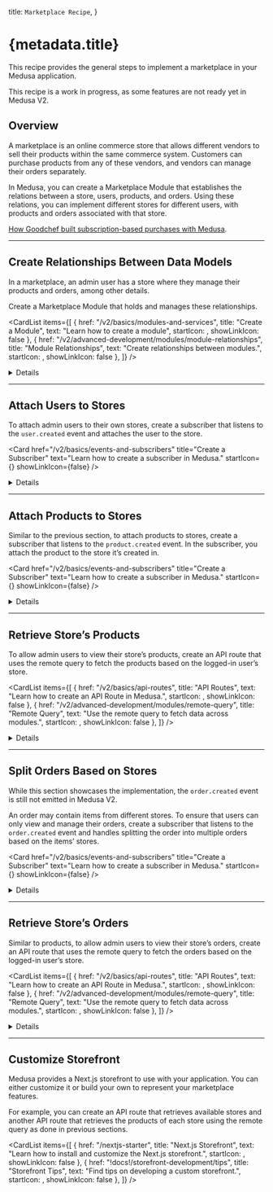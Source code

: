 
  title: `Marketplace Recipe`,
}

# {metadata.title}

This recipe provides the general steps to implement a marketplace in your Medusa application.

<Note type="soon" title="In Development">

This recipe is a work in progress, as some features are not ready yet in Medusa V2.

</Note>

## Overview

A marketplace is an online commerce store that allows different vendors to sell their products within the same commerce system. Customers can purchase products from any of these vendors, and vendors can manage their orders separately.

In Medusa, you can create a Marketplace Module that establishes the relations between a store, users, products, and orders. Using these relations, you can implement different stores for different users, with products and orders associated with that store.

<Note title="Related use-case">

[How Goodchef built subscription-based purchases with Medusa](https://medusajs.com/blog/foraged/).

</Note>

---

## Create Relationships Between Data Models

In a marketplace, an admin user has a store where they manage their products and orders, among other details.

Create a Marketplace Module that holds and manages these relationships.

<CardList items={[
  {
    href: "/v2/basics/modules-and-services",
    title: "Create a Module",
    text: "Learn how to create a module",
    startIcon: <AcademicCapSolid />,
    showLinkIcon: false
  },
  {
    href: "/v2/advanced-development/modules/module-relationships",
    title: "Module Relationships",
    text: "Create relationships between modules.",
    startIcon: <AcademicCapSolid />,
    showLinkIcon: false
  },
]} />

<Details summaryContent="Example">

  In this section, you’ll create a Marketplace Module with the necessary relationships and functionalities in the main service.
  
  Start by creating the directory `src/modules/marketplace`.
  
  Then, create the file `src/modules/marketplace/models/store-user.ts` with the following content:
  
  ```ts title="src/modules/marketplace/models/store-user.ts"
  import { BaseEntity } from "@medusajs/utils";
  import { Entity, PrimaryKey, Property } from "@mikro-orm/core"
  
  @Entity()
  class StoreUser extends BaseEntity {
    @PrimaryKey()
    id!: string
  
    @Property({ columnType: "text" })
    store_id: string
  
    @Property({ columnType: "text" })
    user_id: string
  }
  
  export default StoreUser
  ```
  
  This creates a `StoreUser` data model with the `store_id` and `user_id` fields. These fields will be used later to establish relationships to the Store and User modules.
  
  Next, create the file `src/modules/marketplace/models/store-product.ts` with the following content:
  
  ```ts title="src/modules/marketplace/models/store-product.ts"
  import { BaseEntity } from "@medusajs/utils";
  import { Entity, PrimaryKey, Property } from "@mikro-orm/core"
  
  @Entity()
  class StoreProduct extends BaseEntity {
    @PrimaryKey()
    id!: string
  
    @Property({ columnType: "text" })
    store_id: string
  
    @Property({ columnType: "text" })
    product_id: string
  }
  
  export default StoreProduct
  ```
  
  This creates a `StoreProduct` data model with the `store_id` and `product_id` fields. These fields will be used later to establish relationships to the Store and Product modules.
  
  Finally, create the file `src/modules/marketplace/models/store-order.ts` with the following content:
  
  ```ts title="src/modules/marketplace/models/store-order.ts"
  import { BaseEntity } from "@medusajs/utils";
  import { Entity, PrimaryKey, Property } from "@mikro-orm/core"
  
  @Entity()
  class StoreOrder extends BaseEntity {
    @PrimaryKey()
    id!: string
  
    @Property({ columnType: "text" })
    store_id: string
  
    @Property({ columnType: "text" })
    order_id: string
  
    @Property({ columnType: "text" })
    parent_order_id?: string
  }
  
  export default StoreOrder
  ```
  
  This creates a `StoreOrder` data model with the `store_id`, `order_id`, and `parent_order_id` fields. The `store_id` and `order_id` fields will be used to establish relationships to the Store and Order modules. You’ll learn about the use of `parent_order_id` in a later section.
  
  <Note title="Tip">

  You can add relationships to data models of other modules in a similar manner.
  
  </Note>
  
  To reflect these changes on the database, create the migration `src/modules/marketplace/migrations/Migration20240514143248.ts` with the following content:
  
  ```ts title="src/modules/marketplace/migrations/Migration20240514143248.ts"
  import { Migration } from '@mikro-orm/migrations';
  
  export class Migration20240514143248 extends Migration {
  
    async up(): Promise<void> {
      this.addSql('create table if not exists "store_order" ("id" varchar(255) not null, "store_id" text not null, "order_id" text not null, "parent_order_id" text not null, constraint "store_order_pkey" primary key ("id"));');
  
      this.addSql('create table if not exists "store_product" ("id" varchar(255) not null, "store_id" text not null, "product_id" text not null, constraint "store_product_pkey" primary key ("id"));');
  
      this.addSql('create table if not exists "store_user" ("id" varchar(255) not null, "store_id" text not null, "user_id" text not null, constraint "store_user_pkey" primary key ("id"));');
    }
  
    async down(): Promise<void> {
      this.addSql('drop table if exists "store_order" cascade;');
  
      this.addSql('drop table if exists "store_product" cascade;');
  
      this.addSql('drop table if exists "store_user" cascade;');
    }
  
  }
  
  ```
  
  You’ll run the migration after registering the module in the Medusa configurations.
  
  Next, you’ll create types that you’ll use throughout your customizations.
  
  Create the file `src/types/marketplace/index.ts` with the following content:
  
  ```ts title="src/types/marketplace/index.ts"
  import { 
    StoreDTO, 
    UserDTO,
    ProductDTO,
    OrderDTO
  } from "@medusajs/types"
  
  export type StoreUserDTO = {
    id: string
    store_id: string
    user_id: string
    store?: StoreDTO
    user?: UserDTO
  }
  
  export type StoreProductDTO = {
    id: string
    store_id: string
    product_id: string
    store?: StoreDTO
    product?: ProductDTO
  }
  
  export type StoreOrderDTO = {
    id: string
    store_id: string
    order_id: string
    parent_order_id?: string
    store?: StoreDTO
    order?: OrderDTO
  }
  
  export type CreateStoreUserDTO = {
    store_id: string
    user_id: string
  }
  
  export type CreateStoreProductDTO = {
    store_id: string
    product_id: string
  }
  
  export type CreateStoreOrderDTO = {
    store_id: string
    order_id: string
    parent_order_id?: string
  }

  ```
  
  Then, create the module’s main service at `src/modules/marketplace/service.ts` with the following content:

  ["48", "abstractModuleServiceFactory", "Extends the service factory to generate basic data management features."],
  ["102", "relationships", "Defines relationships to the Store, User, Product, and Order modules."],
  ["131", "create", "Method to create a `StoreUser`."],
  ["141", "createStoreProduct", "Method to create a `StoreProduct`."],
  ["150", "createStoreOrder", "Method to create a `StoreOrder`."]
]
  
  ```ts title="src/modules/marketplace/service.ts" highlights={mainServiceHighlights}
  import { ModulesSdkUtils, Modules } from "@medusajs/utils"
  import StoreUser from "./models/store-user";
  import StoreProduct from "./models/store-product";
  import StoreOrder from "./models/store-order";
  import { 
    CreateStoreOrderDTO, 
    CreateStoreProductDTO, 
    CreateStoreUserDTO, 
    StoreOrderDTO, 
    StoreProductDTO, 
    StoreUserDTO
  } from "../../types/marketplace";
  import { 
    ModuleJoinerConfig, 
    ModulesSdkTypes
  } from "@medusajs/types";
  
  type InjectedDependencies = {
    storeUserService: ModulesSdkTypes.InternalModuleService<
      any
    >
    storeProductService: ModulesSdkTypes.InternalModuleService<
      any
    >
    storeOrderService: ModulesSdkTypes.InternalModuleService<
      any
    >
  }
  
  type AllModelsDTO = {
    StoreUser: {
      dto: StoreUserDTO
    },
    StoreProduct: {
      dto: StoreProductDTO
    },
    StoreOrder: {
      dto: StoreOrderDTO
    }
  }
  
  const generateMethodsFor = [
    StoreProduct,
    StoreOrder
  ]
  
  class MarketplaceModuleService extends ModulesSdkUtils
    .abstractModuleServiceFactory<
      InjectedDependencies,
      StoreUserDTO,
      AllModelsDTO
    >(
      StoreUser, generateMethodsFor
    ) {
      storeUserService_: ModulesSdkTypes.InternalModuleService<
        StoreUser
      >
      storeProductService_: ModulesSdkTypes.InternalModuleService<
        StoreProduct
      >
      storeOrderService_: ModulesSdkTypes.InternalModuleService<
        StoreOrder
      >
  
      constructor({ 
        storeUserService, 
        storeProductService, 
        storeOrderService
      }: InjectedDependencies) {
        // @ts-ignore
        super(...arguments)
        this.storeUserService_ = storeUserService
        this.storeProductService_ = storeProductService
        this.storeOrderService_ = storeOrderService
      }
  
      __joinerConfig(): ModuleJoinerConfig {
        return {
          serviceName: "marketplaceModuleService",
          alias: [
            {
              name: ["store_user"],
              args: {
                entity: StoreUser.name
              }
            },
            {
              name: ["store_product"],
              args: {
                entity: StoreProduct.name,
                methodSuffix: "StoreProducts"
              }
            },
            {
              name: ["store_order"],
              args: {
                entity: StoreOrder.name,
                methodSuffix: "StoreOrders"
              }
            }
          ],
          relationships: [
            {
              serviceName: Modules.STORE,
              alias: "store",
              primaryKey: "id",
              foreignKey: "store_id"
            },
            {
              serviceName: Modules.USER,
              alias: "user",
              primaryKey: "id",
              foreignKey: "user_id"
            },
            {
              serviceName: Modules.PRODUCT,
              alias: "product",
              primaryKey: "id",
              foreignKey: "product_id"
            },
            {
              serviceName: Modules.ORDER,
              alias: "order",
              primaryKey: "id",
              foreignKey: "order_id"
            }
          ]
        }
      }
  
      async create(
        data: CreateStoreUserDTO
      ): Promise<StoreUserDTO> {
        const storeUser = await this.storeUserService_.create(
          data
        )
  
        return storeUser
      }
  
      async createStoreProduct(
        data: CreateStoreProductDTO
      ): Promise<StoreProductDTO> {
        const storeProduct = await this.storeProductService_
          .create(data)
  
        return storeProduct
      }
  
      async createStoreOrder(
        data: CreateStoreOrderDTO
      ): Promise<StoreOrderDTO> {
        const storeOrder = await this.storeOrderService_
          .create(data)
  
        return storeOrder
      }
    }
  
  export default MarketplaceModuleService
  ```
  
  The module’s main service:
  
  - Extends the service factory to generate basic data management features.
  - Defines relationships to the Store, User, Product, and Order modules.
  - Defines `create` methods for the `StoreUser`, `StoreProduct`, and `StoreOrder` data models.
  
  Finally, create the module definition at `src/modules/marketplace/index.ts` with the following content:
  
  ```ts title="src/modules/marketplace/index.ts"
  import MarketplaceModuleService from "./service";
  
  export default {
    service: MarketplaceModuleService,
  } 
  ```
  
  To use the module, add it to the `modules` object in `medusa-config.js`:
  
  ```js title="medusa-config.js"
  const modules = {
    marketplaceModuleService: {
      resolve: "./dist/modules/marketplace",
      definition: {
        isQueryable: true
      }
    },
    // ...
  }
  ```
  
  Then, run the migrations of the module:
  
  ```bash npm2yarn
  npm run build
  npx medusa migrations run
  ```

</Details>
    

---

## Attach Users to Stores

To attach admin users to their own stores, create a subscriber that listens to the `user.created` event and attaches the user to the store.

<Card
  href="/v2/basics/events-and-subscribers"
  title="Create a Subscriber"
  text="Learn how to create a subscriber in Medusa."
  startIcon={<AcademicCapSolid />}
  showLinkIcon={false}
/>

<Details summaryContent="Example">

  Create the file `src/subscribers/user-created.ts` with the following content:
  
  ["10", "", "The event data payload with the created user's ID."],
  ["24", "", "Retrieve the created user."],
  ["26", "", "Create a store for that user using the Store Module."],
  ["30", "", "Create a relationship between the user and the store by creating a `StoreUser` record."]
]
  
  ```ts title="src/subscribers/user-created.ts" highlights={userSubscriberHighlights}
  import { SubscriberArgs, type SubscriberConfig } from "@medusajs/medusa"
  import { ModuleRegistrationName } from "@medusajs/modules-sdk"
  import { 
    IUserModuleService,
    IStoreModuleService
  } from "@medusajs/types"
  import MarketplaceModuleService from "../modules/marketplace/service"
  
  export default async function userCreatedHandler({
    data,
    container
  }: SubscriberArgs<{ id: string }>) {
    const { id } = data.data || { data }
    const userModuleService: IUserModuleService = container.resolve(
      ModuleRegistrationName.USER
    )
    const storeModuleService: IStoreModuleService = container.resolve(
      ModuleRegistrationName.STORE
    )
    const marketplaceModuleService: MarketplaceModuleService = container.resolve(
      "marketplaceModuleService"
    )
  
    const user = await userModuleService.retrieve(id)
  
    const store = await storeModuleService.create({
      name: `${user.first_name}'s Store`
    })
    
    const storeUser = await marketplaceModuleService.create({
      store_id: store.id,
      user_id: user.id
    })
  
    console.log(`Created StoreUser ${storeUser.id}`)
  }
  
  export const config: SubscriberConfig = {
    event: "user.created",
  }
  ```
  
  This adds a subscriber to the `user.created` event. In the subscriber, you:
  
  - Retrieve the created user. The created user’s ID is passed in the event’s data payload.
  - Create a store for that user using the Store Module.
  - Create a relationship between the user and the store by creating a `StoreUser` record.
  
  To test it out, run the `build` command and use the `medusa user` command to create a user:
  
  ```bash npm2yarn
  npm run build
  npx medusa user -e my-admin@medusa-test.com -p supersecret
  ```
  
  At the end of the output, you should see the message `Created StoreUser {store_user_id}` where the `{store_user_id}` is the ID of the created `StoreUser`.

</Details>

---

## Attach Products to Stores

Similar to the previous section, to attach products to stores, create a subscriber that listens to the `product.created` event. In the subscriber, you attach the product to the store it’s created in.

<Card
  href="/v2/basics/events-and-subscribers"
  title="Create a Subscriber"
  text="Learn how to create a subscriber in Medusa."
  startIcon={<AcademicCapSolid />}
  showLinkIcon={false}
/>

<Details summaryContent="Example">

  Create the file `src/subscribers/product-created.ts` with the following content:

  ["21", "", "Retrieve the created product."],
  ["23", "", "This subscriber requires the store ID to be set in `product.metadata.store_id`. If not, the subscriber ends execution."],
  ["27", "", "Create a relationship between the product and the store by creating a `StoreProduct` record."]
]
    
  ```ts title="src/subscribers/product-created.ts" highlights={productSubscriberHighlights}
  import { SubscriberArgs, type SubscriberConfig } from "@medusajs/medusa"
  import { ModuleRegistrationName } from "@medusajs/modules-sdk"
  import { 
    IProductModuleService,
  } from "@medusajs/types"
  import MarketplaceModuleService from "../modules/marketplace/service"
  
  export default async function productCreateHandler({
    data,
    container
  }: SubscriberArgs<{ id: string }>) {
    const { id } = data.data || data
    const productModuleService: IProductModuleService = container.resolve(
      ModuleRegistrationName.PRODUCT
    )
    
    const marketplaceModuleService: MarketplaceModuleService = container.resolve(
      "marketplaceModuleService"
    )
  
    const product = await productModuleService.retrieve(id)
  
    if (!product.metadata?.store_id) {
      return
    }
  
    await marketplaceModuleService.createStoreProduct({
      store_id: product.metadata.store_id as string,
      product_id: id
    })
  }
  
  export const config: SubscriberConfig = {
    event: "product.created",
  }
  ```
  
  This adds a subscriber to the `product.created` event. In the subscriber, you:
  
  - Retrieve the created product.
  - This subscriber requires the store ID to be set in `product.metadata.store_id`. If not, the subscriber ends execution.
  - If the store ID is found, create a relationship between the product and the store by creating a `StoreProduct` record.
  
  To test it out, start the Medusa application:
  
  ```bash npm2yarn
  npm run dev
  ```
  
  Then, send an authenticated `POST` request to `/admin/products`:
  
  ```bash
  curl -X POST 'http://localhost:9000/admin/products' \
  -H 'Content-Type: application/json' \
  -H 'Authorization: Bearer {jwt_token}' \
  --data '{
      "title": "My Shirt 13",
      "metadata": {
          "store_id": "store_01HXV74JCCAHA3F2X3EWZTZG5R"
      }
  }' 
  ```
  
  This returns the created product. In the next section, you’ll implement the API route to fetch the products of a store.

</Details>
    

---

## Retrieve Store’s Products

To allow admin users to view their store’s products, create an API route that uses the remote query to fetch the products based on the logged-in user’s store.

<CardList items={[
  {
    href: "/v2/basics/api-routes",
    title: "API Routes",
    text: "Learn how to create an API Route in Medusa.",
    startIcon: <AcademicCapSolid />,
    showLinkIcon: false
  },
  {
    href: "/v2/advanced-development/modules/remote-query",
    title: "Remote Query",
    text: "Use the remote query to fetch data across modules.",
    startIcon: <AcademicCapSolid />,
    showLinkIcon: false
  },
]} />

<Details summaryContent="Example">

  Create the file `src/api/admin/marketplace/products/route.ts` with the following content:

  ["26", "", "Retrieve the store of the logged-in user."],
  ["37", "", "Build a query that retrieves the products of that store."],
  ["49", "", "Retrieve the products using remote query."]
]
    
  ```ts title="src/api/admin/marketplace/products/route.ts" highlights={productRoutesHighlights}
  import { 
    AuthenticatedMedusaRequest, 
    MedusaResponse
  } from "@medusajs/medusa"
  import { RemoteQueryFunction } from "@medusajs/modules-sdk"
  import { 
    remoteQueryObjectFromString,
    ContainerRegistrationKeys,
    MedusaError
  } from "@medusajs/utils"
  import MarketplaceModuleService 
    from "../../../../modules/marketplace/service"
  
  export async function GET(
    req: AuthenticatedMedusaRequest,
    res: MedusaResponse
  ): Promise<void> {
    const marketplaceModuleService: MarketplaceModuleService = 
      req.scope.resolve(
        "marketplaceModuleService"
      )
    const remoteQuery: RemoteQueryFunction = req.scope.resolve(
      ContainerRegistrationKeys.REMOTE_QUERY
    )
  
    const storeUsers = await marketplaceModuleService.list({
      user_id: req.auth.actor_id
    })
  
    if (!storeUsers.length) {
      throw new MedusaError(
        MedusaError.Types.NOT_FOUND,
        "This user doesn't have an associated store."
      )
    }
  
    const query = remoteQueryObjectFromString({
      entryPoint: "store_product",
      fields: [
        "product.*"
      ],
      variables: {
        filters: {
          store_id: storeUsers[0].store_id
        }
      }
    })
  
    const result = await remoteQuery(query)
  
    res.json({
      store_id: storeUsers[0].store_id,
      products: result.map((data) => data.product)
    })
  }
  ```
  
  This creates a `GET` API route at `/admin/marketplace/products`. In the API route, you:
  
  - Retrieve the store of the logged-in user.
  - Build a query that retrieves the products of that store.
  - Retrieve the products using remote query and return them.
  
  Next, create the file `src/api/middlewares.ts` with the following content:
  
  ```ts title="src/api/middlewares.ts"
  import { 
    MiddlewaresConfig, 
    authenticate
  } from "@medusajs/medusa"
  
  export const config: MiddlewaresConfig = {
    routes: [
      {
        matcher: "/admin/marketplace*",
        middlewares: [
          authenticate(
            "admin", 
            ["session", "bearer", "api-key"]
          ),
        ],
      },
    ],
  }
  ```
  
  This ensures that only authenticated admin users can access your API route.
  
  To test it out, start the Medusa application. Then, send a `GET` request to `/admin/marketplace/products`:
  
  ```bash
  curl 'localhost:9000/admin/marketplace/products' \
  -H 'Authorization: Bearer {jwt_token}'
  ```
  
  This will return the product you created in the previous section, if the `{jwt_token}` belongs to the user of the same store ID.

</Details>
    

---

## Split Orders Based on Stores

<Note type="soon">

While this section showcases the implementation, the `order.created` event is still not emitted in Medusa V2.

</Note>

An order may contain items from different stores. To ensure that users can only view and manage their orders, create a subscriber that listens to the `order.created` event and handles splitting the order into multiple orders based on the items’ stores.

<Card
  href="/v2/basics/events-and-subscribers"
  title="Create a Subscriber"
  text="Learn how to create a subscriber in Medusa."
  startIcon={<AcademicCapSolid />}
  showLinkIcon={false}
/>

<Details summaryContent="Example">

  Create the file `src/subscribers/order-created.ts` with the following content:

  ["35", "", "Loop over the created order’s items."],
  ["57", "", "Group the items by their store ID."],
  ["72", "", "If the items have the same store ID, then associate the created order with the store."],
  ["88", "", "If there are items from more than one store in the order, create child orders and associate each of them with the store."],
  ["91", "parent_order_id", "The `parent_order_id` field in the `StoreOrder` data model points to the original order."]
]
    
  ```ts title="src/subscribers/order-created.ts" highlights={orderSubscriberHighlights}
  import type { 
    SubscriberArgs, 
    SubscriberConfig
  } from "@medusajs/medusa"
  import { ModuleRegistrationName } from "@medusajs/modules-sdk"
  import { 
    IOrderModuleService,
    CreateOrderDTO
  } from "@medusajs/types"
  import MarketplaceModuleService 
    from "../modules/marketplace/service"
  import { createOrdersWorkflow } from "@medusajs/core-flows"
  
  export default async function orderCreatedHandler({
    data,
    container
  }: SubscriberArgs<{ id: string }>) {
    const { id } = data.data || data
    const orderModuleService: IOrderModuleService = 
      container.resolve(
        ModuleRegistrationName.ORDER
      )
    
    const marketplaceModuleService: MarketplaceModuleService = 
      container.resolve(
        "marketplaceModuleService"
      )
  
    const storeToOrders: Record<string, CreateOrderDTO> = {}
  
    const order = await orderModuleService.retrieve(id, {
      relations: ["items"]
    })
  
    await Promise.all(order.items?.map(async (item) => {
      const storeProduct = await marketplaceModuleService
        .listStoreProducts({
          product_id: item.product_id
        })
  
      if (!storeProduct.length) {
        return
      }
  
      const storeId = storeProduct[0].store_id
      
      if (!storeToOrders[storeId]) {
        const { id, ...orderDetails } = order
        storeToOrders[storeId] = {
          ...orderDetails,
          items: []
        }
      }
  
      const { id, ...itemDetails } = item
  
      storeToOrders[storeId].items.push(itemDetails)
    }))
  
    const storeToOrdersKeys = Object.keys(storeToOrders)
  
    if (!storeToOrdersKeys.length) {
      return
    }
  
    if (
      storeToOrdersKeys.length === 1 && 
      storeToOrders[0].items.length === order.items.length
    ) {
      // The order is composed of items from one store, so 
      // associate the order as-is with the store.
      await marketplaceModuleService.createStoreOrder({
        store_id: storeToOrdersKeys[0],
        order_id: order.id
      })
  
      return
    }
  
    // create store orders for each child order
    await Promise.all(
      storeToOrdersKeys.map(async (storeId) => {
        const { result } = await createOrdersWorkflow(container)
          .run({
            input: storeToOrders[storeId]
          })
  
        await marketplaceModuleService.createStoreOrder({
          store_id: storeId,
          order_id: result.id,
          parent_order_id: order.id
        })
      })
    )
  }
  
  export const config: SubscriberConfig = {
    event: "order.created",
  }
  ```
  
  This adds a subscriber to the `order.created` event. In the subscriber, you:
  
  - Loop over the created order’s items.
  - Group the items by their store ID.
  - If the items have the same store ID, then associate the created order with the store.
  - If there are items from more than one store in the order, create child orders and associate each of them with the store. Here, you use the `parent_order_id` field in the `StoreOrder` data model to point to the original order.
  
  To test this out, create an order in your store. That will run the subscriber and create the child orders.
  
  The next section covers how to retrieve the store’s orders.

</Details>
    

---

## Retrieve Store’s Orders

Similar to products, to allow admin users to view their store’s orders, create an API route that uses the remote query to fetch the orders based on the logged-in user’s store.

<CardList items={[
  {
    href: "/v2/basics/api-routes",
    title: "API Routes",
    text: "Learn how to create an API Route in Medusa.",
    startIcon: <AcademicCapSolid />,
    showLinkIcon: false
  },
  {
    href: "/v2/advanced-development/modules/remote-query",
    title: "Remote Query",
    text: "Use the remote query to fetch data across modules.",
    startIcon: <AcademicCapSolid />,
    showLinkIcon: false
  },
]} />

<Details summaryContent="Example">

  Create the file `src/api/admin/marketplace/orders/route.ts` with the following content:

  ["25", "", "Retrieve the store of the logged-in user."],
  ["29", "", "Build a query that retrieves the orders of that store."],
  ["41", "", "Retrieve the orders using remote query."]
]
    
  ```ts title="src/api/admin/marketplace/orders/route.ts" highlights={orderRoutesHighlights}
  import { 
    AuthenticatedMedusaRequest, 
    MedusaResponse
  } from "@medusajs/medusa"
  import { RemoteQueryFunction } from "@medusajs/modules-sdk"
  import { 
    remoteQueryObjectFromString,
    ContainerRegistrationKeys,
  } from "@medusajs/utils"
  import MarketplaceModuleService 
    from "../../../../modules/marketplace/service"
  
  export async function GET(
    req: AuthenticatedMedusaRequest,
    res: MedusaResponse
  ): Promise<void> {
    const marketplaceModuleService: MarketplaceModuleService = 
      req.scope.resolve(
        "marketplaceModuleService"
      )
    const remoteQuery: RemoteQueryFunction = req.scope.resolve(
      ContainerRegistrationKeys.REMOTE_QUERY
    )
  
    const storeUsers = await marketplaceModuleService.list({
      user_id: req.auth.actor_id
    })
  
    const query = remoteQueryObjectFromString({
      entryPoint: "store_order",
      fields: [
        "order.*"
      ],
      variables: {
        filters: {
          store_id: storeUsers[0].store_id
        }
      }
    })
  
    const result = await remoteQuery(query)
  
    res.json({
      orders: result.map((data) => data.order)
    })
  }
  
  ```
  
  This creates a `GET` API route at `/admin/marketplace/orders`. In the API route, you:
  
  - Retrieve the store of the logged-in user.
  - Build a query that retrieves the orders of that store.
  - Retrieve the orders using remote query and return them.
  
  To test it out, start the Medusa application. Then, send a `GET` request to `/admin/marketplace/orders`:
  
  ```bash
  curl 'localhost:9000/admin/marketplace/orders' \
  -H 'Authorization: Bearer {jwt_token}'
  ```
  
  This will return the orders you created in the previous section if the `{jwt_token}` belongs to the user of the same store ID.

</Details>

---

## Customize Storefront

Medusa provides a Next.js storefront to use with your application. You can either customize it or build your own to represent your marketplace features.

For example, you can create an API route that retrieves available stores and another API route that retrieves the products of each store using the remote query as done in previous sections.

<CardList items={[
  {
    href: "/nextjs-starter",
    title: "Next.js Storefront",
    text: "Learn how to install and customize the Next.js storefront.",
    startIcon: <AcademicCapSolid />,
    showLinkIcon: false
  },
  {
    href: "!docs!/storefront-development/tips",
    title: "Storefront Tips",
    text: "Find tips on developing a custom storefront.",
    startIcon: <AcademicCapSolid />,
    showLinkIcon: false
  },
]} />
